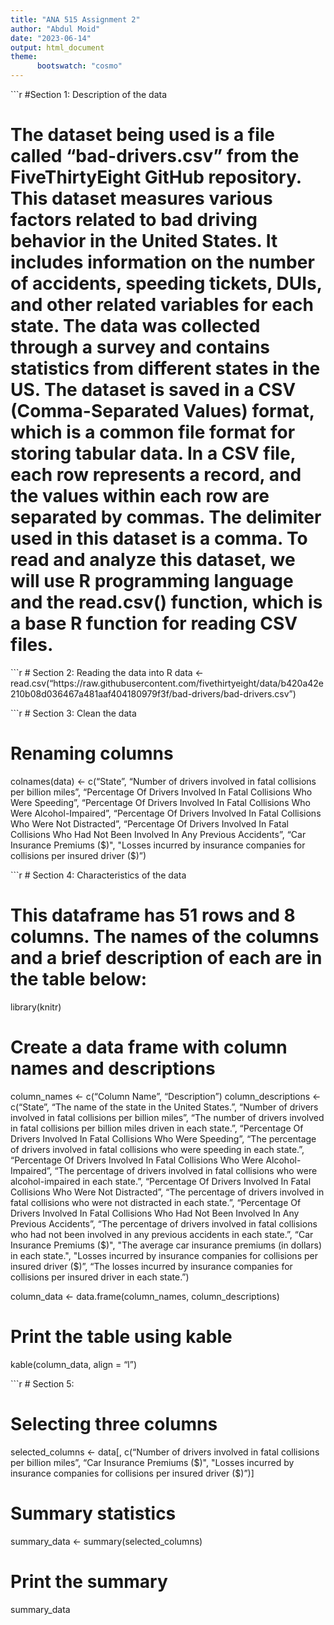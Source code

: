 ---
title: "ANA 515 Assignment 2"
author: "Abdul Moid"
date: "2023-06-14"
output: html_document
theme:
      bootswatch: "cosmo"
---

```{r code1, echo=TRUE}

#Section 1: Description of the data

# The dataset being used is a file called "bad-drivers.csv" from the FiveThirtyEight GitHub repository. This dataset measures various factors related to bad driving behavior in the United States. It includes information on the number of accidents, speeding tickets, DUIs, and other related variables for each state. The data was collected through a survey and contains statistics from different states in the US. The dataset is saved in a CSV (Comma-Separated Values) format, which is a common file format for storing tabular data. In a CSV file, each row represents a record, and the values within each row are separated by commas. The delimiter used in this dataset is a comma. To read and analyze this dataset, we will use R programming language and the read.csv() function, which is a base R function for reading CSV files.

```{r code2, echo=TRUE}

# Section 2: Reading the data into R
data <- read.csv("https://raw.githubusercontent.com/fivethirtyeight/data/b420a42e210b08d036467a481aaf404180979f3f/bad-drivers/bad-drivers.csv")

```{r code3, echo=TRUE}

# Section 3: Clean the data

# Renaming columns

colnames(data) <- c("State", "Number of drivers involved in fatal collisions per billion miles", "Percentage Of Drivers Involved In Fatal Collisions Who Were Speeding", "Percentage Of Drivers Involved In Fatal Collisions Who Were Alcohol-Impaired", "Percentage Of Drivers Involved In Fatal Collisions Who Were Not Distracted", "Percentage Of Drivers Involved In Fatal Collisions Who Had Not Been Involved In Any Previous Accidents", "Car Insurance Premiums ($)", "Losses incurred by insurance companies for collisions per insured driver ($)")

```{r code4, echo=TRUE}

# Section 4: Characteristics of the data

# This dataframe has 51 rows and 8 columns. The names of the columns and a brief description of each are in the table below:

library(knitr)

# Create a data frame with column names and descriptions
column_names <- c("Column Name", "Description")
column_descriptions <- c("State", "The name of the state in the United States.",
                         "Number of drivers involved in fatal collisions per billion miles", "The number of drivers involved in fatal collisions per billion miles driven in each state.",
                         "Percentage Of Drivers Involved In Fatal Collisions Who Were Speeding", "The percentage of drivers involved in fatal collisions who were speeding in each state.",
                         "Percentage Of Drivers Involved In Fatal Collisions Who Were Alcohol-Impaired", "The percentage of drivers involved in fatal collisions who were alcohol-impaired in each state.",
                         "Percentage Of Drivers Involved In Fatal Collisions Who Were Not Distracted", "The percentage of drivers involved in fatal collisions who were not distracted in each state.",
                         "Percentage Of Drivers Involved In Fatal Collisions Who Had Not Been Involved In Any Previous Accidents", "The percentage of drivers involved in fatal collisions who had not been involved in any previous accidents in each state.",
                         "Car Insurance Premiums ($)", "The average car insurance premiums (in dollars) in each state.",
                         "Losses incurred by insurance companies for collisions per insured driver ($)", "The losses incurred by insurance companies for collisions per insured driver in each state.")

column_data <- data.frame(column_names, column_descriptions)

# Print the table using kable
kable(column_data, align = "l")

```{r code5, echo=TRUE}

# Section 5:

# Selecting three columns
selected_columns <- data[, c("Number of drivers involved in fatal collisions per billion miles", 
                             "Car Insurance Premiums ($)",
                             "Losses incurred by insurance companies for collisions per insured driver ($)")]


# Summary statistics
summary_data <- summary(selected_columns)

# Print the summary
summary_data
